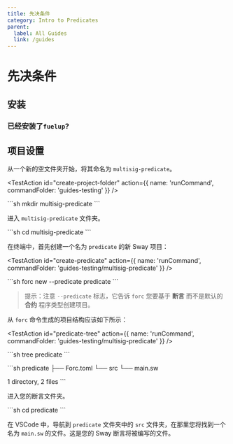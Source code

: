 ```yaml
---
title: 先决条件
category: Intro to Predicates
parent:
  label: All Guides
  link: /guides
---
```


# 先决条件

## 安装

<TextImport
  file="../installation/index.mdx"
  comment="install_fuelup"
  commentType="{/*"
/>

<CodeImport
  file="../installation/index.mdx"
  comment="install_fuelup_command"
  commentType="{/*"
  lang="sh"
  trim="true"
/>

<TextImport
  file="../counter-dapp/building-a-smart-contract.mdx"
  comment="install_help"
  commentType="{/*"
/>

<TextImport
  file="../installation/index.mdx"
  comment="install_VSCode_extensions"
  commentType="{/*"
/>

### 已经安装了`fuelup`?

<TextImport
  file="../counter-dapp/building-a-smart-contract.mdx"
  comment="already_installed"
  commentType="{/*"
/>
## 项目设置

从一个新的空文件夹开始，将其命名为 `multisig-predicate`。


<TestAction
id="create-project-folder"
action={{
  name: 'runCommand',
  commandFolder: 'guides-testing'
}}
/>

\```sh
mkdir multisig-predicate
\```

进入 `multisig-predicate` 文件夹。

\```sh
cd multisig-predicate
\```

在终端中，首先创建一个名为 `predicate` 的新 Sway 项目：

<TestAction
id="create-predicate"
action={{
  name: 'runCommand',
  commandFolder: 'guides-testing/multisig-predicate'
}}
/>

\```sh
forc new --predicate predicate
\```

> 提示：注意 `--predicate` 标志，它告诉 `forc` 您要基于 **断言** 而不是默认的 **合约** 程序类型创建项目。

从 `forc` 命令生成的项目结构应该如下所示：

<TestAction
id="predicate-tree"
action={{
  name: 'runCommand',
  commandFolder: 'guides-testing/multisig-predicate'
}}
/>

\```sh
tree predicate
\```

\```sh
predicate
├── Forc.toml
└── src
    └── main.sw

1 directory, 2 files
\```

进入您的断言文件夹。

\```sh
cd predicate
\```

在 VSCode 中，导航到 `predicate` 文件夹中的 `src` 文件夹，在那里您将找到一个名为 `main.sw` 的文件。这是您的 Sway 断言将被编写的文件。